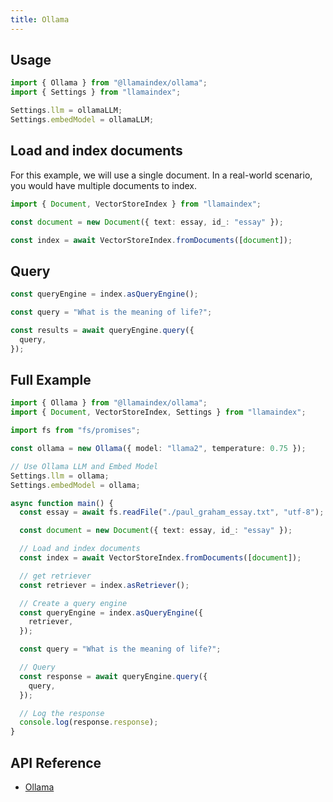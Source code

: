 ```yaml
---
title: Ollama
---
```


## Usage

```ts
import { Ollama } from "@llamaindex/ollama";
import { Settings } from "llamaindex";

Settings.llm = ollamaLLM;
Settings.embedModel = ollamaLLM;
```

## Load and index documents

For this example, we will use a single document. In a real-world scenario, you would have multiple documents to index.

```ts
import { Document, VectorStoreIndex } from "llamaindex";

const document = new Document({ text: essay, id_: "essay" });

const index = await VectorStoreIndex.fromDocuments([document]);
```

## Query

```ts
const queryEngine = index.asQueryEngine();

const query = "What is the meaning of life?";

const results = await queryEngine.query({
  query,
});
```

## Full Example

```ts
import { Ollama } from "@llamaindex/ollama";
import { Document, VectorStoreIndex, Settings } from "llamaindex";

import fs from "fs/promises";

const ollama = new Ollama({ model: "llama2", temperature: 0.75 });

// Use Ollama LLM and Embed Model
Settings.llm = ollama;
Settings.embedModel = ollama;

async function main() {
  const essay = await fs.readFile("./paul_graham_essay.txt", "utf-8");

  const document = new Document({ text: essay, id_: "essay" });

  // Load and index documents
  const index = await VectorStoreIndex.fromDocuments([document]);

  // get retriever
  const retriever = index.asRetriever();

  // Create a query engine
  const queryEngine = index.asQueryEngine({
    retriever,
  });

  const query = "What is the meaning of life?";

  // Query
  const response = await queryEngine.query({
    query,
  });

  // Log the response
  console.log(response.response);
}
```

## API Reference

- [Ollama](/docs/api/classes/Ollama)

